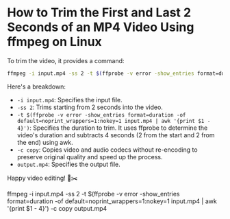 # How to Trim the First and Last 2 Seconds of an MP4 Video Using ffmpeg on Linux

To trim the video, it provides a command:

```bash
ffmpeg -i input.mp4 -ss 2 -t $(ffprobe -v error -show_entries format=duration -of default=noprint_wrappers=1:nokey=1 input.mp4 | awk '{print $1 - 4}') -c copy output.mp4
```

Here's a breakdown:

- `-i input.mp4`: Specifies the input file.
- `-ss 2`: Trims starting from 2 seconds into the video.
- `-t $(ffprobe -v error -show_entries format=duration -of default=noprint_wrappers=1:nokey=1 input.mp4 | awk '{print $1 - 4}')`: Specifies the duration to trim. It uses ffprobe to determine the video's duration and subtracts 4 seconds (2 from the start and 2 from the end) using awk.
- `-c copy`: Copies video and audio codecs without re-encoding to preserve original quality and speed up the process.
- `output.mp4`: Specifies the output file.

Happy video editing! 🎥✂️

ffmpeg -i input.mp4 -ss 2 -t $(ffprobe -v error -show_entries format=duration -of default=noprint_wrappers=1:nokey=1 input.mp4 | awk '{print $1 - 4}') -c copy output.mp4
